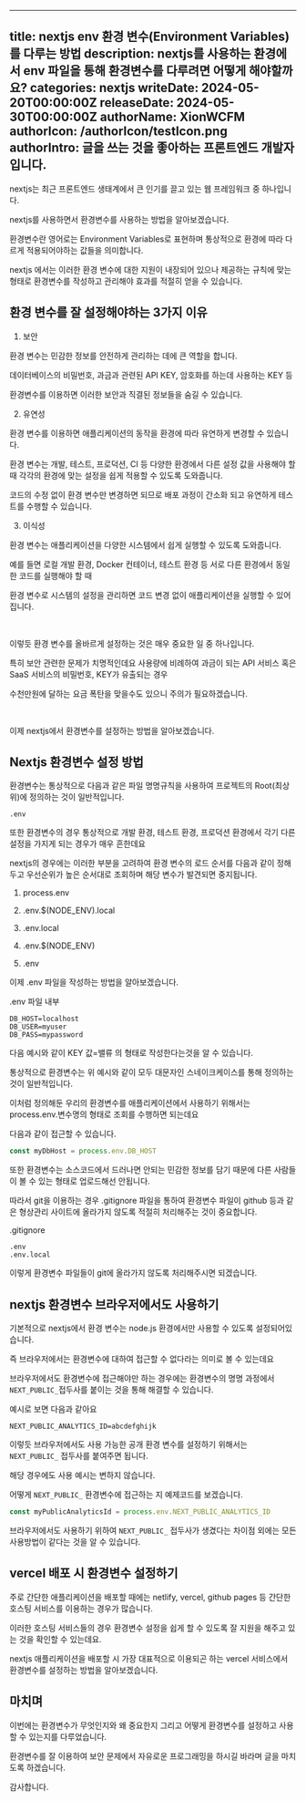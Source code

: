 
---
title: nextjs env 환경 변수(Environment Variables)를 다루는 방법
description: nextjs를 사용하는 환경에서 env 파일을 통해 환경변수를 다루려면 어떻게 해야할까요?
categories: nextjs
writeDate: 2024-05-20T00:00:00Z
releaseDate: 2024-05-30T00:00:00Z
authorName: XionWCFM
authorIcon: /authorIcon/testIcon.png
authorIntro: 글을 쓰는 것을 좋아하는 프론트엔드 개발자입니다.
---


nextjs는 최근 프론트엔드 생태계에서 큰 인기를 끌고 있는 웹 프레임워크 중 하나입니다.

nextjs를 사용하면서 환경변수를 사용하는 방법을 알아보겠습니다.

환경변수란 영어로는 Environment Variables로 표현하며 통상적으로 환경에 따라 다르게 적용되어야하는 값들을 의미합니다.

nextjs 에서는 이러한 환경 변수에 대한 지원이 내장되어 있으나 제공하는 규칙에 맞는 형태로 환경변수를 작성하고 관리해야 효과를 적절히 얻을 수 있습니다.



## 환경 변수를 잘 설정해야하는 3가지 이유

1. 보안

환경 변수는 민감한 정보를 안전하게 관리하는 데에 큰 역할을 합니다.

데이터베이스의 비밀번호, 과금과 관련된 API KEY, 암호화를 하는데 사용하는 KEY 등

환경변수를 이용하면 이러한 보안과 직결된 정보들을 숨길 수 있습니다.

2. 유연성

환경 변수를 이용하면 애플리케이션의 동작을 환경에 따라 유연하게 변경할 수 있습니다.

환경 변수는 개발, 테스트, 프로덕션, CI 등 다양한 환경에서 다른 설정 값을 사용해야 할 때 각각의 환경에 맞는 설정을 쉽게 적용할 수 있도록 도와줍니다.

코드의 수정 없이 환경 변수만 변경하면 되므로 배포 과정이 간소화 되고 유연하게 테스트를 수행할 수 있습니다.

3. 이식성

환경 변수는 애플리케이션을 다양한 시스템에서 쉽게 실행할 수 있도록 도와줍니다.

예를 들면 로컬 개발 환경, Docker 컨테이너, 테스트 환경 등 서로 다른 환경에서 동일한 코드를 실행해야 할 때

환경 변수로 시스템의 설정을 관리하면 코드 변경 없이 애플리케이션을 실행할 수 있어집니다.


<br/>

이렇듯 환경 변수를 올바르게 설정하는 것은 매우 중요한 일 중 하나입니다.

특히 보안 관련한 문제가 치명적인데요 사용량에 비례하여 과금이 되는 API 서비스 혹은 SaaS 서비스의 비밀번호, KEY가 유출되는 경우

수천만원에 달하는 요금 폭탄을 맞을수도 있으니 주의가 필요하겠습니다.


<br/>

이제 nextjs에서 환경변수를 설정하는 방법을 알아보겠습니다.



## Nextjs 환경변수 설정 방법

환경변수는 통상적으로 다음과 같은 파일 명명규칙을 사용하여 프로젝트의 Root(최상위)에 정의하는 것이 일반적입니다.

```
.env
```

또한 환경변수의 경우 통상적으로 개발 환경, 테스트 환경, 프로덕션 환경에서 각기 다른 설정을 가지게 되는 경우가 매우 흔한데요

nextjs의 경우에는 이러한 부분을 고려하여 환경 변수의 로드 순서를 다음과 같이 정해두고 우선순위가 높은 순서대로 조회하며 해당 변수가 발견되면 중지됩니다.

1. process.env

2. .env.$(NODE_ENV).local

3. .env.local

4. .env.$(NODE_ENV)

5. .env


이제 .env 파일을 작성하는 방법을 알아보겠습니다.

.env 파일 내부

```
DB_HOST=localhost
DB_USER=myuser
DB_PASS=mypassword
```

다음 예시와 같이 KEY 값=밸류 의 형태로 작성한다는것을 알 수 있습니다.

통상적으로 환경변수는 위 예시와 같이 모두 대문자인 스네이크케이스를 통해 정의하는 것이 일반적입니다.

이처럼 정의해둔 우리의 환경변수를 애플리케이션에서 사용하기 위해서는 process.env.변수명의 형태로 조회를 수행하면 되는데요

다음과 같이 접근할 수 있습니다.

```ts
const myDbHost = process.env.DB_HOST
```

또한 환경변수는 소스코드에서 드러나면 안되는 민감한 정보를 담기 때문에 다른 사람들이 볼 수 있는 형태로 업로드해선 안됩니다.

따라서 git을 이용하는 경우 .gitignore 파일을 통하여 환경변수 파일이 github 등과 같은 형상관리 사이트에 올라가지 않도록 적절히 처리해주는 것이 중요합니다.

.gitignore

```
.env
.env.local
```

이렇게 환경변수 파일들이 git에 올라가지 않도록 처리해주시면 되겠습니다.


## nextjs 환경변수 브라우저에서도 사용하기

기본적으로 nextjs에서 환경 변수는 node.js 환경에서만 사용할 수 있도록 설정되어있습니다.

즉 브라우저에서는 환경변수에 대하여 접근할 수 없다라는 의미로 볼 수 있는데요

브라우저에서도 환경변수에 접근해야만 하는 경우에는 환경변수의 명명 과정에서 `NEXT_PUBLIC_`접두사를 붙이는 것을 통해 해결할 수 있습니다.

예시로 보면 다음과 같아요

```
NEXT_PUBLIC_ANALYTICS_ID=abcdefghijk
```

이렇듯 브라우저에서도 사용 가능한 공개 환경 변수를 설정하기 위해서는 `NEXT_PUBLIC_` 접두사를 붙여주면 됩니다.

해당 경우에도 사용 예시는 변하지 않습니다.

어떻게 `NEXT_PUBLIC_` 환경변수에 접근하는 지 예제코드를 보겠습니다.

```ts
const myPublicAnalyticsId = process.env.NEXT_PUBLIC_ANALYTICS_ID
```

브라우저에서도 사용하기 위하여 `NEXT_PUBLIC_` 접두사가 생겼다는 차이점 외에는 모든 사용방법이 같다는 것을 알 수 있습니다.

## vercel 배포 시 환경변수 설정하기

주로 간단한 애플리케이션을 배포할 때에는 netlify, vercel, github pages 등 간단한 호스팅 서비스를 이용하는 경우가 많습니다.

이러한 호스팅 서비스들의 경우 환경변수 설정을 쉽게 할 수 있도록 잘 지원을 해주고 있는 것을 확인할 수 있는데요.

nextjs 애플리케이션을 배포할 시 가장 대표적으로 이용되곤 하는 vercel 서비스에서 환경변수를 설정하는 방법을 알아보겠습니다.



## 마치며

이번에는 환경변수가 무엇인지와 왜 중요한지 그리고 어떻게 환경변수를 설정하고 사용할 수 있는지를 다루었습니다.

환경변수를 잘 이용하여 보안 문제에서 자유로운 프로그래밍을 하시길 바라며 글을 마치도록 하겠습니다.

감사합니다.